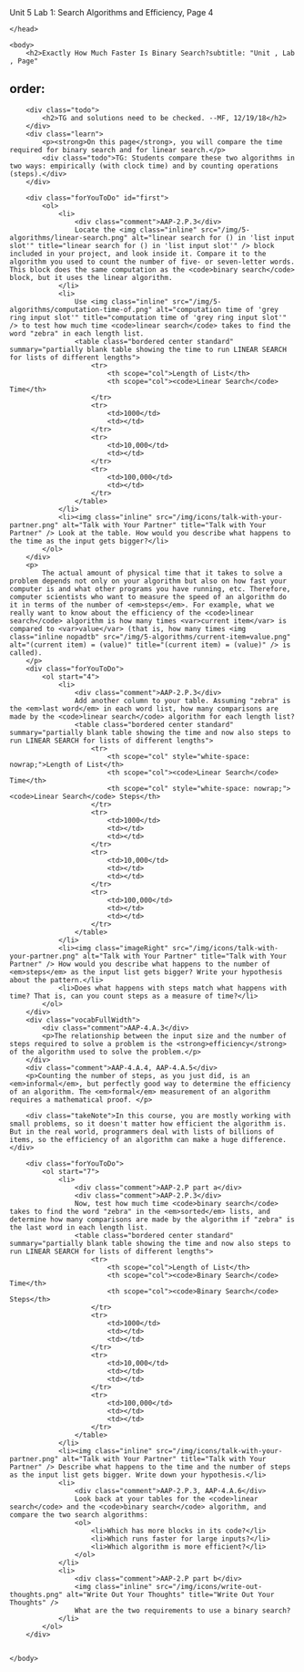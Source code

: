Unit 5 Lab 1: Search Algorithms and Efficiency, Page 4</title>
	</head>

	<body>
		<h2>Exactly How Much Faster Is Binary Search?subtitle: "Unit , Lab , Page"
order:
---
        <div class="todo">
            <h2>TG and solutions need to be checked. --MF, 12/19/18</h2>
        </div>
        <div class="learn">
            <p><strong>On this page</strong>, you will compare the time required for binary search and for linear search.</p>
            <div class="todo">TG: Students compare these two algorithms in two ways: empirically (with clock time) and by counting operations (steps).</div>
        </div>

        <div class="forYouToDo" id="first">
			<ol>
                <li>
                    <div class="comment">AAP-2.P.3</div>
                    Locate the <img class="inline" src="/img/5-algorithms/linear-search.png" alt="linear search for () in 'list input slot'" title="linear search for () in 'list input slot'" /> block included in your project, and look inside it. Compare it to the algorithm you used to count the number of five- or seven-letter words. This block does the same computation as the <code>binary search</code> block, but it uses the linear algorithm.
                </li>
                <li>
                    Use <img class="inline" src="/img/5-algorithms/computation-time-of.png" alt="computation time of 'grey ring input slot'" title="computation time of 'grey ring input slot'" /> to test how much time <code>linear search</code> takes to find the word "zebra" in each length list.
                    <table class="bordered center standard" summary="partially blank table showing the time to run LINEAR SEARCH for lists of different lengths">
                        <tr>
                            <th scope="col">Length of List</th>
                            <th scope="col"><code>Linear Search</code> Time</th>
                        </tr>
                        <tr>
                            <td>1000</td>
                            <td></td>
                        </tr>
                        <tr>
                            <td>10,000</td>
                            <td></td>
                        </tr>
                        <tr>
                            <td>100,000</td>
                            <td></td>
                        </tr>
                    </table>
                </li>
                <li><img class="inline" src="/img/icons/talk-with-your-partner.png" alt="Talk with Your Partner" title="Talk with Your Partner" /> Look at the table. How would you describe what happens to the time as the input gets bigger?</li>
            </ol>
        </div>
        <p>
            The actual amount of physical time that it takes to solve a problem depends not only on your algorithm but also on how fast your computer is and what other programs you have running, etc. Therefore, computer scientists who want to measure the speed of an algorithm do it in terms of the number of <em>steps</em>. For example, what we really want to know about the efficiency of the <code>linear search</code> algorithm is how many times <var>current item</var> is compared to <var>value</var> (that is, how many times <img class="inline nopadtb" src="/img/5-algorithms/current-item=value.png" alt="(current item) = (value)" title="(current item) = (value)" /> is called).
        </p>
        <div class="forYouToDo">
			<ol start="4">
                <li>
                    <div class="comment">AAP-2.P.3</div>
                    Add another column to your table. Assuming "zebra" is the <em>last word</em> in each word list, how many comparisons are made by the <code>linear search</code> algorithm for each length list?
                    <table class="bordered center standard" summary="partially blank table showing the time and now also steps to run LINEAR SEARCH for lists of different lengths">
                        <tr>
                            <th scope="col" style="white-space: nowrap;">Length of List</th>
                            <th scope="col"><code>Linear Search</code> Time</th>
                            <th scope="col" style="white-space: nowrap;"><code>Linear Search</code> Steps</th>
                        </tr>
                        <tr>
                            <td>1000</td>
                            <td></td>
                            <td></td>
                        </tr>
                        <tr>
                            <td>10,000</td>
                            <td></td>
                            <td></td>
                        </tr>
                        <tr>
                            <td>100,000</td>
                            <td></td>
                            <td></td>
                        </tr>
                    </table>
                </li>
                <li><img class="imageRight" src="/img/icons/talk-with-your-partner.png" alt="Talk with Your Partner" title="Talk with Your Partner" /> How would you describe what happens to the number of <em>steps</em> as the input list gets bigger? Write your hypothesis about the pattern.</li>
                <li>Does what happens with steps match what happens with time? That is, can you count steps as a measure of time?</li>
            </ol>
        </div>
        <div class="vocabFullWidth">
            <div class="comment">AAP-4.A.3</div>
            <p>The relationship between the input size and the number of steps required to solve a problem is the <strong>efficiency</strong> of the algorithm used to solve the problem.</p>
        </div>
        <div class="comment">AAP-4.A.4, AAP-4.A.5</div>
        <p>Counting the number of steps, as you just did, is an <em>informal</em>, but perfectly good way to determine the efficiency of an algorithm. The <em>formal</em> measurement of an algorithm requires a mathematical proof. </p>
        
        <div class="takeNote">In this course, you are mostly working with small problems, so it doesn't matter how efficient the algorithm is. But in the real world, programmers deal with lists of billions of items, so the efficiency of an algorithm can make a huge difference. </div>
        
        <div class="forYouToDo">
            <ol start="7">
                <li>
                	<div class="comment">AAP-2.P part a</div>
                    <div class="comment">AAP-2.P.3</div>
                    Now, test how much time <code>binary search</code> takes to find the word "zebra" in the <em>sorted</em> lists, and determine how many comparisons are made by the algorithm if "zebra" is the last word in each length list.
                    <table class="bordered center standard" summary="partially blank table showing the time and now also steps to run LINEAR SEARCH for lists of different lengths">
                        <tr>
                            <th scope="col">Length of List</th>
                            <th scope="col"><code>Binary Search</code> Time</th>
                            <th scope="col"><code>Binary Search</code> Steps</th>
                        </tr>
                        <tr>
                            <td>1000</td>
                            <td></td>
                            <td></td>
                        </tr>
                        <tr>
                            <td>10,000</td>
                            <td></td>
                            <td></td>
                        </tr>
                        <tr>
                            <td>100,000</td>
                            <td></td>
                            <td></td>
                        </tr>
                    </table>
                </li>
                <li><img class="inline" src="/img/icons/talk-with-your-partner.png" alt="Talk with Your Partner" title="Talk with Your Partner" /> Describe what happens to the time and the number of steps as the input list gets bigger. Write down your hypothesis.</li>
                <li>
                	<div class="comment">AAP-2.P.3, AAP-4.A.6</div>
                	Look back at your tables for the <code>linear search</code> and the <code>binary search</code> algorithm, and compare the two search algorithms:
                    <ol>
                        <li>Which has more blocks in its code?</li>
                        <li>Which runs faster for large inputs?</li>
                        <li>Which algorithm is more efficient?</li>
                    </ol>
                </li>
                <li>
                    <div class="comment">AAP-2.P part b</div>
                    <img class="inline" src="/img/icons/write-out-thoughts.png" alt="Write Out Your Thoughts" title="Write Out Your Thoughts" />
                    What are the two requirements to use a binary search?
                </li>
            </ol>
        </div>
                

    </body>
</html>
